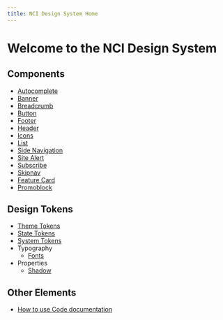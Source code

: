 ```yaml
---
title: NCI Design System Home
---
```


# Welcome to the NCI Design System

## Components

- [Autocomplete](./components/autocomplete)
- [Banner](./components/banner)
- [Breadcrumb](./components/breadcrumb)
- [Button](./components/button)
- [Footer](./components/footer)
- [Header](./components/header)
- [Icons](./components/icons)
- [List](./components/list)
- [Side Navigation](./components/sidenav)
- [Site Alert](./components/site-alert)
- [Subscribe](./components/subscribe)
- [Skipnav](./components/skipnav)
- [Feature Card](./components/feature-card)
- [Promoblock](./components/promoblock)

## Design Tokens

- [Theme Tokens](./design-tokens/theme-tokens)
- [State Tokens](./design-tokens/state-tokens)
- [System Tokens](./design-tokens/system-tokens)
- Typography
  - [Fonts](./design-tokens/typography/fonts)
- Properties
  - [Shadow](./design-tokens/properties/shadow)

## Other Elements

- [How to use Code documentation](./about/development/code-examples)
